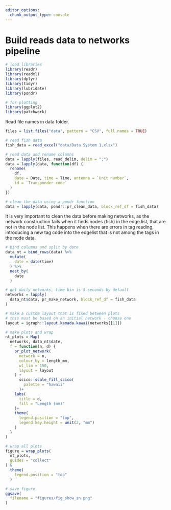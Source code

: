 ```yaml
---
editor_options: 
  chunk_output_type: console
---
```


# Build reads data to networks pipeline

```r
# load libraries
library(readr)
library(readxl)
library(dplyr)
library(tidyr)
library(lubridate)
library(pondr)

# for plotting
library(ggplot2)
library(patchwork)
```

Read file names in data folder.

```r
files = list.files("data", pattern = "CSV", full.names = TRUE)

# read fish data
fish_data = read_excel("data/Data System 1.xlsx")
```

```r
# read data and rename columns
data = lapply(files, read_delim, delim = ";")
data = lapply(data, function(df) {
  rename(
    df,
    date = Date, time = Time, antenna = `Unit number`,
    id = `Transponder code`
  )
})

# clean the data using a pondr function
data = lapply(data, pondr::pr_clean_data, block_ref_df = fish_data)
```

It is very important to clean the data before making networks, as the network construction fails when it finds nodes (fish) in the edge list, that are not in the node list. This happens when there are errors in tag reading, introducing a new tag code into the edgelist that is not among the tags in the node data.

```r
# bind columns and split by date
data_nt = bind_rows(data) %>%
  mutate(
    date = date(time)
  ) %>%
  nest_by(
    date
  )

# get daily networks, time bin is 5 seconds by default
networks = lapply(
  data_nt$data, pr_make_network, block_ref_df = fish_data
)
```

```r
# make a custom layout that is fixed between plots
# this must be based on an initial network - choose one
layout = igraph::layout.kamada.kawai(networks[[1]])

# make plots and wrap
nt_plots = Map(
  networks, data_nt$date,
  f = function(n, d) {
    pr_plot_network(
      network = n,
      colour_by = length_mm,
      wt_lim = 150,
      layout = layout
    ) +
      scico::scale_fill_scico(
        palette = "hawaii"
      )+
    labs(
      title = d,
      fill = "Length (mm)"
    )+
    theme(
      legend.position = "top",
      legend.key.height = unit(2, "mm")
    )
  }
)

# wrap all plots
figure = wrap_plots(
  nt_plots,
  guides = "collect"
) &
  theme(
    legend.position = "top"
  )

# save figure
ggsave(
  filename = "figures/fig_show_sn.png"
)
```
